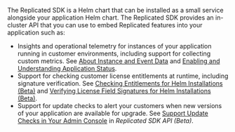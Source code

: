 The Replicated SDK is a Helm chart that can be installed as a small service alongside your application Helm chart. The Replicated SDK provides an in-cluster API that you can use to embed Replicated features into your application such as:

* Insights and operational telemetry for instances of your application running in customer environments, including support for collecting custom metrics. See [About Instance and Event Data](/vendor/instance-insights-event-data) and [Enabling and Understanding Application Status](insights-app-status).
* Support for checking customer license entitlements at runtime, including signature verification. See [Checking Entitlements for Helm Installations (Beta)](/vendor/licenses-reference-helm) and [Verifying License Field Signatures for Helm Installations (Beta)](/vendor/licenses-verify-fields-sdk-api). 
* Support for update checks to alert your customers when new versions of your application are available for upgrade. See [Support Update Checks in Your Admin Console](/reference/replicated-sdk-apis#support-update-checks-in-your-admin-console) in _Replicated SDK API (Beta)_.